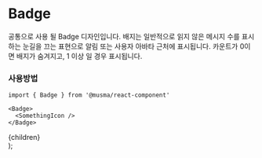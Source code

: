 
# Badge

공통으로 사용 될 Badge 디자인입니다.
배지는 일반적으로 읽지 않은 메시지 수를 표시하는 눈길을 끄는 표현으로 알림 또는 사용자 아바타 근처에 표시됩니다.
카운트가 0이면 배지가 숨겨지고, 1 이상 일 경우 표시됩니다.

### 사용방법

```
import { Badge } from '@musma/react-component'

<Badge>
  <SomethingIcon />
</Badge>
```

<div className="flex gap-10 rounded border p-10">
  <Badge badgeCount={1}>
    <FillAddBoxIcon />
  </Badge>
  <Badge badgeCount={10}>
    <FillAddBoxIcon />
  </Badge>
  <Badge badgeCount={20009}>
    <FillAddBoxIcon />
  </Badge>
</div>

  <article className="prose prose-lg dark:prose-invert">{children}</article>
);
